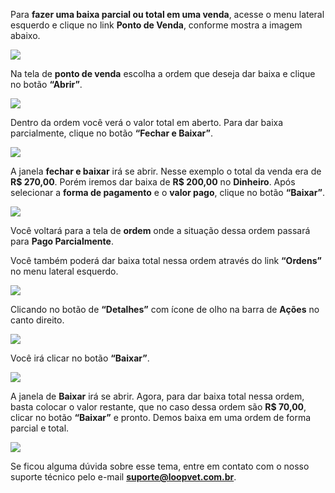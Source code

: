 Para **fazer uma baixa parcial ou total em uma venda**, acesse o menu lateral esquerdo e clique no link **Ponto de Venda**, conforme mostra a imagem abaixo.

<img src="/imagem-1.0-link-ordens-1.webp" />

Na tela de **ponto de venda** escolha a ordem que deseja dar baixa e clique no botão **“Abrir”**.

<img src="/imagem-1.1-tela-ponto-de-venda-1.webp" />

Dentro da ordem você verá o valor total em aberto. Para dar baixa parcialmente, clique no botão **“Fechar e Baixar”**.

<img src="/imagem-1.2-tela-da-ordem.webp" />

A janela **fechar e baixar** irá se abrir. Nesse exemplo o total da venda era de **R$ 270,00**. Porém iremos dar baixa de **R$ 200,00** no **Dinheiro**. Após selecionar a **forma de pagamento** e o **valor pago**, clique no botão **“Baixar”**.

<img src="/imagem-1.3-fechar-e-baixar-parcialmente.webp" />

Você voltará para a tela de **ordem** onde a situação dessa ordem passará para **Pago Parcialmente**.

Você também poderá dar baixa total nessa ordem através do link **“Ordens”** no menu lateral esquerdo.

<img src="/imagem-1.4-tela-da-ordem-pago-parcialmente.webp" />

Clicando no botão de **“Detalhes”** com ícone de olho na barra de **Ações** no canto direito.

<img src="/imagem-1.5-ver-ordem.webp" />

Você irá clicar no botão **“Baixar”**.

<img src="/imagem-1.6-tela-da-ordem.webp" />

A janela de **Baixar** irá se abrir. Agora, para dar baixa total nessa ordem, basta colocar o valor restante, que no caso dessa ordem são **R$ 70,00**, clicar no botão **“Baixar”** e pronto. Demos baixa em uma ordem de forma parcial e total.

<img src="/imagem-1.7-fechar-e-baixar-parcialmente.webp" />

Se ficou alguma dúvida sobre esse tema, entre em contato com o nosso suporte técnico pelo e-mail **suporte@loopvet.com.br**.
